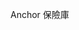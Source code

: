 
<ChallengeTitle>Anchor 保險庫</ChallengeTitle>

<RequirementList>
  <Requirement
    title="挑戰 1：接收存款"
    description="您的程式應允許使用者將 SOL 存入自己的保險庫。"
  />

  <Requirement
    title="挑戰 2：允許提款"
    description="保險庫擁有者應能夠從其保險庫中提取 SOL。"
  />
</RequirementList>
